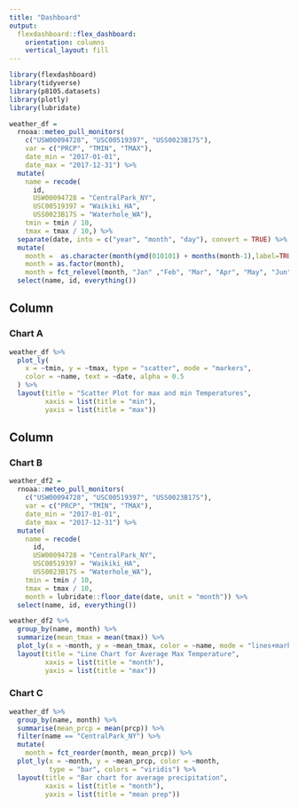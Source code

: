 ```yaml
---
title: "Dashboard"
output: 
  flexdashboard::flex_dashboard:
    orientation: columns
    vertical_layout: fill
---
```


```r
library(flexdashboard)
library(tidyverse)
library(p8105.datasets) 
library(plotly)
library(lubridate)
```

```r
weather_df = 
  rnoaa::meteo_pull_monitors(
    c("USW00094728", "USC00519397", "USS0023B17S"),
    var = c("PRCP", "TMIN", "TMAX"), 
    date_min = "2017-01-01",
    date_max = "2017-12-31") %>%
  mutate(
    name = recode(
      id, 
      USW00094728 = "CentralPark_NY", 
      USC00519397 = "Waikiki_HA",
      USS0023B17S = "Waterhole_WA"),
    tmin = tmin / 10,
    tmax = tmax / 10,) %>% 
  separate(date, into = c("year", "month", "day"), convert = TRUE) %>% 
  mutate(
    month =  as.character(month(ymd(010101) + months(month-1),label=TRUE,abbr=TRUE)),
    month = as.factor(month),
    month = fct_relevel(month, "Jan" ,"Feb", "Mar", "Apr", "May", "Jun", "Jul", "Aug", "Sep", "Oct" ,"Nov", "Dec")) %>% 
  select(name, id, everything())
```

Column {data-width=650}
-----------------------------------------------------------------------

### Chart A

```r
weather_df %>% 
  plot_ly(
    x = ~tmin, y = ~tmax, type = "scatter", mode = "markers", 
    color = ~name, text = ~date, alpha = 0.5
  ) %>% 
  layout(title = "Scatter Plot for max and min Temperatures",
         xaxis = list(title = "min"),
         yaxis = list(title = "max"))
```

Column {data-width=350}
-----------------------------------------------------------------------

### Chart B

```r
weather_df2 =  
  rnoaa::meteo_pull_monitors(
    c("USW00094728", "USC00519397", "USS0023B17S"),
    var = c("PRCP", "TMIN", "TMAX"), 
    date_min = "2017-01-01",
    date_max = "2017-12-31") %>%
  mutate(
    name = recode(
      id, 
      USW00094728 = "CentralPark_NY", 
      USC00519397 = "Waikiki_HA",
      USS0023B17S = "Waterhole_WA"),
    tmin = tmin / 10,
    tmax = tmax / 10,
    month = lubridate::floor_date(date, unit = "month")) %>%
  select(name, id, everything())

weather_df2 %>% 
  group_by(name, month) %>%
  summarize(mean_tmax = mean(tmax)) %>%
  plot_ly(x = ~month, y = ~mean_tmax, color = ~name, mode = "lines+markers") %>% 
  layout(title = "Line Chart for Average Max Temperature",
         xaxis = list(title = "month"),
         yaxis = list(title = "max"))
```

### Chart C

```r
weather_df %>% 
  group_by(name, month) %>% 
  summarise(mean_prcp = mean(prcp)) %>% 
  filter(name == "CentralPark_NY") %>% 
  mutate(
    month = fct_reorder(month, mean_prcp)) %>% 
  plot_ly(x = ~month, y = ~mean_prcp, color = ~month,
          type = "bar", colors = "viridis") %>% 
  layout(title = "Bar chart for average precipitation",
         xaxis = list(title = "month"),
         yaxis = list(title = "mean prep"))
  
  
```

